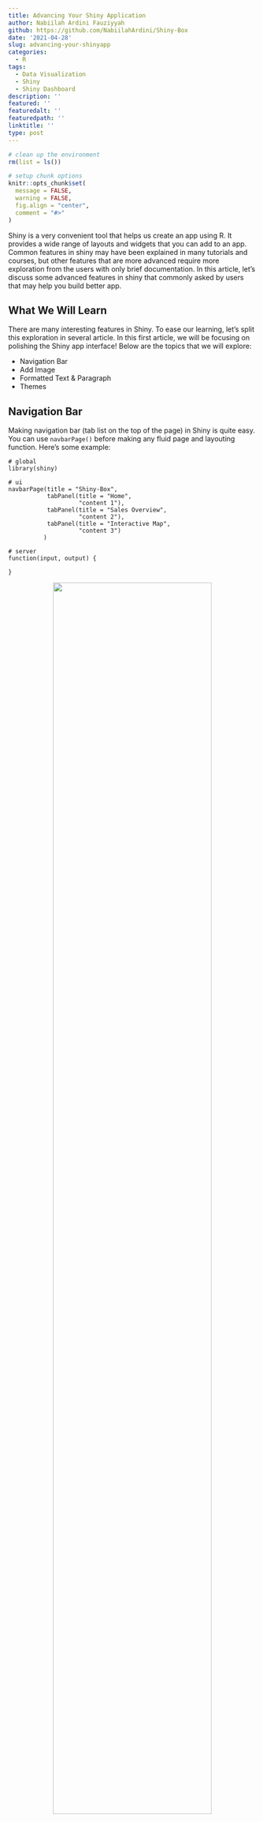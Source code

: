 ```yaml
---
title: Advancing Your Shiny Application
author: Nabiilah Ardini Fauziyyah
github: https://github.com/NabiilahArdini/Shiny-Box
date: '2021-04-28'
slug: advancing-your-shinyapp
categories:
  - R
tags:
  - Data Visualization
  - Shiny
  - Shiny Dashboard
description: ''
featured: ''
featuredalt: ''
featuredpath: ''
linktitle: ''
type: post
---
```


```r
# clean up the environment
rm(list = ls())

# setup chunk options
knitr::opts_chunk$set(
  message = FALSE,
  warning = FALSE,
  fig.align = "center",
  comment = "#>"
)
```

Shiny is a very convenient tool that helps us create an app using R. It provides a wide range of layouts and widgets that you can add to an app. Common features in shiny may have been explained in many tutorials and courses, but other features that are more advanced require more exploration from the users with only brief documentation. In this article, let's discuss some advanced features in shiny that commonly asked by users that may help you build better app.

## What We Will Learn

There are many interesting features in Shiny. To ease our learning, let's split this exploration in several article. In this first article, we will be focusing on polishing the Shiny app interface! Below are the topics that we will explore:

* Navigation Bar
* Add Image
* Formatted Text & Paragraph
* Themes

## Navigation Bar

Making navigation bar (tab list on the top of the page) in Shiny is quite easy. You can use `navbarPage()` before making any fluid page and layouting function. Here's some example:

```
# global
library(shiny)

# ui
navbarPage(title = "Shiny-Box",
           tabPanel(title = "Home", 
                    "content 1"),
           tabPanel(title = "Sales Overview",
                    "content 2"),
           tabPanel(title = "Interactive Map",
                    "content 3")
          )

# server
function(input, output) {
    
}
```

<center> ![](/img/shiny-box/navbar1.png){width="80%"} </center>

You can also inverse the color of navigation bar so that the bar fill will be black and have a white font color. Just use argument `inverse = T`:

```
navbarPage(title = "Shiny-Box",
           tabPanel(title = "Home", 
                    "content 1"),
           tabPanel(title = "Sales Overview",
                    "content 2"),
           tabPanel(title = "Interactive Map",
                    "content 3"),
           inverse = T
           )
```

<center> ![](/img/shiny-box/navbar2.png){width="80%"} </center>

Even more, you can customize the whole app color palette and visuals with the help of additional package. But, we will discuss this in a separate section in this article.

If you want to custom the content for each page, you can use `fluidPage()` function inside the `tabPanel()` as usual and work with layout functions, positioning inputs and outputs.

```
navbarPage(title = "Shiny-Box",
           tabPanel(title = "Home", 
                    "content 1"),
           
           # fill content for tab 2
           tabPanel(title = "Sales Overview",
                    fluidPage(
                        sidebarLayout(
                            sidebarPanel(
                                selectInput("status", label = "Status of Purchase:",
                                            choices = c("Purchased", "Cancelled")),
                            ),
                            mainPanel(
                                p("There will be plot here")
                            )
                        )
                    )),
           
           tabPanel(title = "Interactive Map",
                    "content 3"),
           inverse = T
)
```

<center> ![](/img/shiny-box/navbar3.png){width="80%"} </center>

There it is the navbar! Meanwhile, if you prefer the navbar on the left side of the app (most similar to sidebar but can contain several tabPanels), you can use the `navlistPage()` function instead. Here's the detailed [documentation](https://shiny.rstudio.com/articles/layout-guide.html) on application layout in Shiny. Another option is to use [**shinydashboard**](https://rstudio.github.io/shinydashboard/) package instead and use the templates they already provided, with side note that you cannot use navbar on the top of the page.

## Adding Image

To add an image in Shiny is done by using `renderImage()` function. The official documentation can be found [here](https://shiny.rstudio.com/articles/images.html), but perhaps a more detailed example below can help you understand how it works.

The most efficient way to add an image is by storing the image file in a sub-directory named `www` inside your app folder. Below is an example:

<center> ![](/img/shiny-box/image1.png){width="80%"} </center>

And then we can display it in the app with function `renderImage()` and `imageOutput()`:

```
# ui: code in the first tabPanel 
tabPanel(title = "Home",
         imageOutput("home_img")
         )

# add output in server
output$home_img <- renderImage({
    
    list(src = "www/header_img.png",
         width = "100%",
         height = 330)
    
  }, deleteFile = F)
```

<center> ![](/img/shiny-box/image2.png){width="80%"} </center>

Notice that the `renderImage()` function will source the image file from our `www` folder (yes, it has to be named "www" so that we can camouflage it as an URL). We can also set the width and height of the image in percent or in pixel. In the code, we can also set argument `deleteFile = F` so that the image will not be deleted once it has been rendered.

## Formatting Text & Paragraph

We can add formatted text easily in shiny by using **HTML tags** that are listed on the page 2 of Shiny cheat sheet. Common tags also have wrapper function that will ease your way with formatting text and paragraph. Below are some example:

**1. Add paragraph**

The most common task is to add a paragraph by using `p()`. You can add text inside with a quotation marks `""`. You can also add text with specific font face (bold, italic, ect.), links and other forms of formatted text.

Inside the function, before adding any text, you can also set **css attributes** that will be applied to all text inside the paragraph. This is done by using `style = ...` argument. Here's an example below:

```
p(style = "text-align: justify; font-size = 16px",
  "text here")
```

**2. Font face & links**

* Bold: by adding wrapper functions `strong("text here")`
* Italic: by adding wrapper functions `em("text here")`
* Code: by adding wrapper functions `code("text here")`
* Link: by adding wrapper functions `a(href = "text here", "link")`

**3. Horizontal line & breaks**

* Horizontal line: `hr()`
* Breaks (add a new line): `br()`

**4. Header**

You can add header 1 until header 6 by using function `h1()` and so on until `h6()`.

**5. Blockquote**

Blockquote is not a common HTML tags and therefore shiny have not provided function for it. We can use the HTML tags `tags$blockquote` instead. You can find other HTML tags in the Shiny cheat sheet. Below is an example code:

```
tags$blockquote("This is a nice quote", cite = "Anonymous")
```

As you can see above, using HTML tags is no difference than using the HTML wrapper function. Use can use what is easier for you.

Below is the example code to add formatted text and paragraph in Shiny:

```
# ui: code in the first tabPanel

tabPanel(title = "Home",
         imageOutput("home_img", height = "320px"),
         br(),
         hr(),
         h4(strong("Project Description")),
         p(style="text-align: justify; font-size = 25px",
          "Shiny-Box is a Shiny application made with 
          the purpose of", 
          em("demonstrating various use of shiny features"), 
          "that are frequently asked by users but rarely 
          discussed in a beginner or formal class environment. 
          With an example app and its code, Shiny-Box hopefully 
          will ease your understanding on the mechanism 
          of various Shiny features. Go to",
          a(href = "https://github.com/NabiilahArdini/Shiny-Box",
            "Shiny-Box GitHub Page"),
          "to find more details on the source code."),
                    
         tags$blockquote("Shiny-Box is still under continuous development. 
           Please look forward to future updates!"),
         hr()
  )
```

<center> ![](/img/shiny-box/text1.png){width="80%"} </center>

## Themes

A great user interface is the one that pleases the user's eyes. Applying themes to our Shiny app will significantly boost the appearance of our app. Applying themes in shiny can be done using additional package. Previously common used package includes:

* [**shinythemes**](https://rstudio.github.io/shinythemes/): for Shiny app
* [**dashboardthemes**](https://github.com/nik01010/dashboardthemes) for Shiny dashboard

But in the last February 2021, newer package called [**bslib**](https://rstudio.github.io/bslib/index.html) was introduced in the official [Shiny documentation](https://shiny.rstudio.com/articles/themes.html).

bslib package allows users to apply modern versions of Bootstrap, Bootswatch themes, as well as custom themes in the app, and each theme be modified in real time! Below is the very basic way of using Bootswatch theme with bslib package. You may refer to the official documentation above while understanding the example code below:

```
# global
library(shiny)
library(bslib)

# ui
navbarPage(title = "Shiny-Box", 
           theme = bs_theme(bootswatch = "lux"),
           
           # <add tabPanels etc. from here on>
    )
```

The code above will instruct Shiny to use Bootswatch theme "Lux". Here's the result:

<center> ![](/img/shiny-box/theme1.png){width="80%"} </center>

Quite fascinating is it?! You can find other **Bootswatch theme** [here](https://bootswatch.com/), or you can create your own theme easily by setting parameters within `bs_theme()` function. You can edit the main background color (bg), foreground color (fg), accent colors (primary, secondary, etc), and fonts (base_font, heading_font, code_font, etc). Below is some example code and its result.  

```
# ui 
navbarPage(title = "Shiny-Box", 
           theme = bs_theme(bg = "white",
                            fg = "black",
                            primary = "maroon",
                            base_font = font_google("Montserrat")
                            ),
           
           # <add tabPanels etc. from here on>
  )
```

<center> ![](/img/shiny-box/theme2.png){width="80%"} </center>

For more features of bslib package such as customizing theme in real time, you can refer to the [official documentation](https://rstudio.github.io/bslib/articles/bslib.html) which thankfully quite easy to read!

Last but not least, take a note here that the bslib package is originally made to be applied in Shiny app. If you wish to add theme to your Shiny dashboard, you still have to use the dashboardtheme package we've mentioned earlier.

There are many other features of Shiny that can make your app more interesting, but we will finish it here for the part one of our exploration. Full code of the app demonstrated here can be found in the [GitHub Page](https://github.com/NabiilahArdini/Shiny-Box). Please look forward to the next article that will be focused on exploring the reactive mechanism, inputs and outputs of Shiny. Until later!